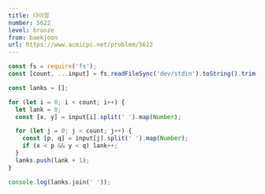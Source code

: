 ```yaml
---
title: 다이얼
number: 5622
level: bronze
from: baekjoon
url: https://www.acmicpc.net/problem/5622
---
```


```js
const fs = require('fs');
const [count, ...input] = fs.readFileSync('dev/stdin').toString().trim().split('\n');

const lanks = [];

for (let i = 0; i < count; i++) {
  let lank = 0;
  const [x, y] = input[i].split(' ').map(Number);

  for (let j = 0; j < count; j++) {
    const [p, q] = input[j].split(' ').map(Number);
    if (x < p && y < q) lank++;
  }
  lanks.push(lank + 1);
}

console.log(lanks.join(' '));
```
